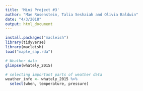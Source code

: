 ```yaml
---
title: 'Mini Project #3'
author: "Mae Rosenstein, Talia Seshaiah and Olivia Baldwin"
date: "4/3/2018"
output: html_document
---
```


```r
install.packages("macleish")
library(tidyverse)
library(macleish)
load("maple_sap.rda")
```

```r
# Weather data
glimpse(whately_2015)

# selecting important parts of weather data
weather_info <- whately_2015 %>%
  select(when, temperature, pressure)
```
